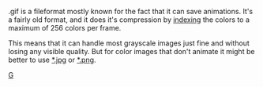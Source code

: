 .gif is a fileformat mostly known for the fact that it can save animations. It's a fairly old format, and it does it's compression by [[Special:MyLanguage/Bit Depth|indexing]] the colors to a maximum of 256 colors per frame.

This means that it can handle most grayscale images just fine and without losing any visible quality. But for color images that don't animate it might be better to use [[*.jpg]] or [[*.png]].

[[category:File Formats|G]]
